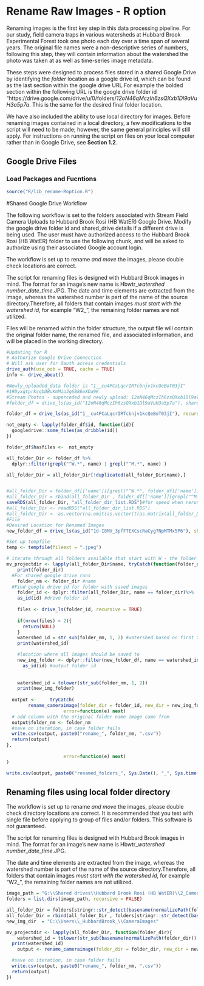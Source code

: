 # Rename Raw Images - R option

Renaming images is the first key step in this data processing pipeline. For our study, field camera traps in various watersheds at Hubbard Brook Experimental Forest took one photo each day over a time span of several years. The original file names were a non-descriptive series of numbers, following this step, they will contain information about the watershed the photo was taken at as well as time-series image metadata.

These steps were designed to process files stored in a shared Google Drive by identifying the *folder* location as a google drive id, which can be found as the last section within the google drive URL.For example the bolded section within the following URL is the google drive folder id "https://drive.google.com/drive/u/0/folders/*12oN46qMczIh6zsQXxb1Dl9aVuH3a5p7a*. This is the same for the desired final folder location. 

We have also included the ability to use local directory for images. Before renaming images contained in a local directory, a few modifications to the script will need to be made; however, the same general principles will still apply. For instructions on running the script on files on your local computer rather than in Google Drive, see **Section 1.2**. 


## Google Drive Files

### Load Packages and Fucntions

```r
source("R/lib_rename-Roption.R")
```

#Shared Google Drive Workflow 

The following workflow is set to the folders associated with Stream Field Camera Uploads to Hubbard Brook Rosi (HB WatER) Google Drive. Modify the google drive folder id and shared_drive details if a different drive is being used. The user must have authorized access to the Hubbard Brook Rosi (HB WatER) folder to use the following chunk, and will be asked to authorize using their associated Google account login. 

The workflow is set up to rename *and move* the images, please double check locations are correct. 

The script for renaming files is designed with Hubbard Brook images in mind. The format for an image's new name is Hbwtr_*watershed number*_*date*_*time*.JPG.
The date and time elements are extracted from the image, whereas the watershed number
is part of the name of the source directory.Therefore, all folders that contain images *must start with the watershed id*, for example "W2_", the remaining folder names are not utilized. 

Files will be renamed within the folder structure, the output file will contain the original folder name, the renamed file, and associated information, and will be placed in the working directory. 

```r
#Updating for R
# Authorize Google Drive Connection 
# Will ask user for Oauth access credentials
drive_auth(use_oob = TRUE, cache = TRUE)
info <- drive_about()

#Newly_uploaded_data folder is "1__cu4PCaLqcrIRTcbnjv1kcQeBoT03jI"
#19DyxgtprkcqbDBuKmMioJg6B86oXDa9K
#Stream Photos - superceded and newly upload: 12oN46qMczIh6zsQXxb1Dl9aVuH3a5p7a
#folder_df = drive_ls(as_id("12oN46qMczIh6zsQXxb1Dl9aVuH3a5p7a"), shared_drive = "Hubbard Brook Rosi (HB WatER)") #recursive didnt work with shared_drive specfied but seemed to work after

folder_df = drive_ls(as_id("1__cu4PCaLqcrIRTcbnjv1kcQeBoT03jI"), recursive = TRUE, type = "folder")

not_empty <- lapply(folder_df$id, function(id){
  googledrive::some_files(as_dribble(id))
})

folder_df$hasfiles <-  not_empty 

all_folder_Dir <- folder_df %>% 
  dplyr::filter(grepl("^W.*", name) | grepl("^M.*", name) )

all_folder_Dir = all_folder_Dir[!duplicated(all_folder_Dir$name),]


#all_folder_Dir = folder_df[['name']][grepl("^W.*", folder_df[['name']])]  #folders that start with W. 
#all_folder_Dir = rbind(all_folder_Dir , folder_df[['name']][grepl("^M.*", folder_df[['name']])]) #add in "Main Hubbard" 
saveRDS(all_folder_Dir, "all_folder_dir_list.RDS")#for speed when rerunning
#all_folder_Dir <- readRDS("all_folder_dir_list.RDS")
#all_folder_Dir <- as.vector(na.omit(as.vector(t(as.matrix(all_folder_Dir$name)))))
#File
#Desired Location for Renamed Images
new_folder_df = drive_ls(as_id("1d-I8MV_3pfFTEXCscRaCyg7NpMTMx5P6"), shared_drive = "Hubbard Brook Rosi (HB WatER)")

#Set up tempfile
temp <- tempfile(fileext = ".jpeg")

# iterate through all folders available that start with W - the folder nomenclature has to be W then the number of the watershed "W#"
mv_projectdir <- lapply(all_folder_Dir$name, tryCatch(function(folder_dir){ #testing "W9 GC Channel 11-6-20 thru 5-9-21"
    print(folder_dir)
  #For shared google drive runs  
    folder_nm <- folder_dir #name
  #Find google drive id for folder with saved images
    folder_id <- dplyr::filter(all_folder_Dir, name == folder_dir)%>%
    as_id(id) #drive folder id
    
    files <- drive_ls(folder_id, recursive = TRUE)
    
    if(nrow(files) < 2){
      return(NULL)
    }
    watershed_id = str_sub(folder_nm, 1, 2) #watershed based on first two characters (Ma will be Hubbard Brook Main Stem)
    print(watershed_id)

    #location where all images should be saved to
    new_img_folder <- dplyr::filter(new_folder_df, name == watershed_id)%>%
      as_id(id) #output folder id
    
    
    watershed_id = tolower(str_sub(folder_nm, 1, 2))
    print(new_img_folder)
    
  output <-     tryCatch(
        rename_cameraimage(folder_dir = folder_id, new_dir = new_img_folder, googledrive_dir = TRUE),
                     error=function(e) next)
  # add column with the original folder name image came from
  output$folder_nm <- folder_nm
  #save on iteration, in case folder fails
  write.csv(output, paste0("rename_", folder_nm, ".csv"))
  return(output)
},
  
                     error=function(e) next)
)

write.csv(output, paste0("renamed_folders_", Sys.Date(), "_", Sys.time(), ".csv")
```

## Renaming files using local folder directory 

The workflow is set up to rename *and move* the images, please double check directory locations are correct. It is recommended that you test with single file before applying to group of files and/or folders. This software is not guaranteed. 

The script for renaming files is designed with Hubbard Brook images in mind. The format for an image's new name is Hbwtr_*watershed number*_*date*_*time*.JPG.

The date and time elements are extracted from the image, whereas the watershed number
is part of the name of the source directory.Therefore, all folders that contain images *must start with the watershed id*, for example "W2_", the remaining folder names are not utilized. 

```r
image_path = "G:\\Shared drives\\Hubbard Brook Rosi (HB WatER)\\2_Camera Trap photos\\Stream Photos\\Newly_uploaded_data"
folders = list.dirs(image_path, recursive = FALSE)

all_folder_Dir = folders[stringr::str_detect(basename(normalizePath(folders)), "W")] #only folders that start with W
all_folder_Dir = rbind(all_folder_Dir , folders[stringr::str_detect(basename(normalizePath(folders)), "M")]) #add in "Main Hubbard" File
new_img_dir  = "C:\\Users\\_HubbardBrook_\\CameraImages"

mv_projectdir <- lapply(all_folder_Dir, function(folder_dir){
    watershed_id = tolower(str_sub(basename(normalizePath(folder_dir)), 1, 2))
  print(watershed_id)     
    output <- rename_cameraimage(folder_dir = folder_dir, new_dir = new_img_dir, googledrive_dir = FALSE)

  #save on iteration, in case folder fails
  write.csv(output, paste0("rename_", folder_nm, ".csv"))
  return(output)
})

```
